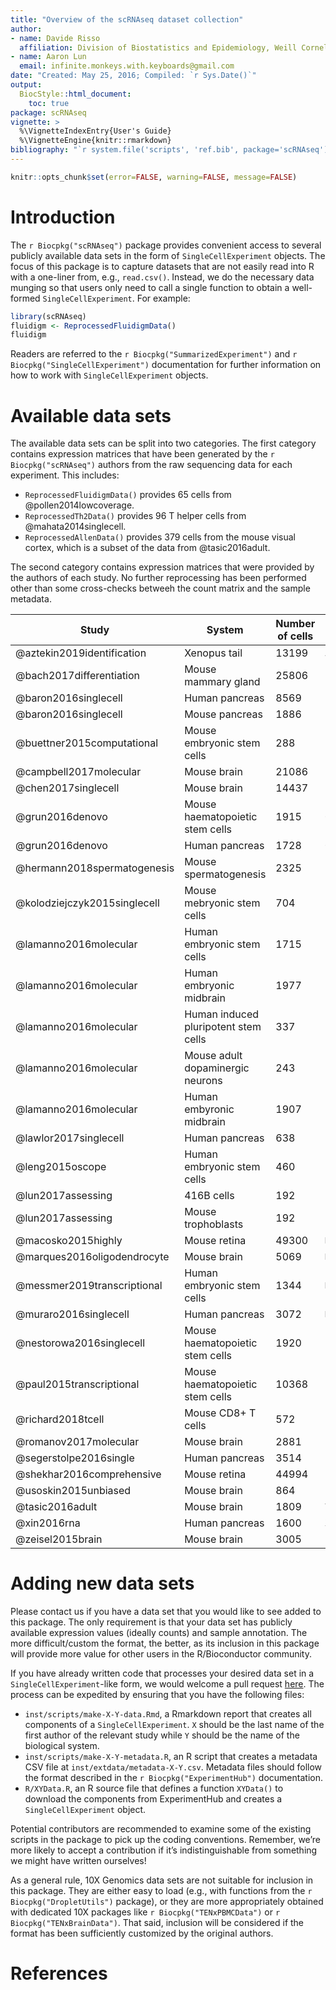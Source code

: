 ```yaml
---
title: "Overview of the scRNAseq dataset collection"
author: 
- name: Davide Risso
  affiliation: Division of Biostatistics and Epidemiology, Weill Cornell Medicine
- name: Aaron Lun
  email: infinite.monkeys.with.keyboards@gmail.com
date: "Created: May 25, 2016; Compiled: `r Sys.Date()`"
output:
  BiocStyle::html_document:
    toc: true
package: scRNAseq
vignette: >
  %\VignetteIndexEntry{User's Guide}
  %\VignetteEngine{knitr::rmarkdown}
bibliography: "`r system.file('scripts', 'ref.bib', package='scRNAseq')`"
---
```


```r
knitr::opts_chunk$set(error=FALSE, warning=FALSE, message=FALSE)
```

# Introduction

The `r Biocpkg("scRNAseq")` package provides convenient access to several publicly available data sets 
in the form of `SingleCellExperiment` objects.
The focus of this package is to capture datasets that are not easily read into R with a one-liner from, e.g., `read.csv()`.
Instead, we do the necessary data munging so that users only need to call a single function to obtain a well-formed `SingleCellExperiment`.
For example:

```r
library(scRNAseq)
fluidigm <- ReprocessedFluidigmData()
fluidigm
```

Readers are referred to the `r Biocpkg("SummarizedExperiment")` and `r Biocpkg("SingleCellExperiment")` documentation 
for further information on how to work with `SingleCellExperiment` objects.

# Available data sets

The available data sets can be split into two categories.
The first category contains expression matrices that have been generated by the `r Biocpkg("scRNAseq")` authors 
from the raw sequencing data for each experiment.
This includes:

- `ReprocessedFluidigmData()` provides 65 cells from @pollen2014lowcoverage.
- `ReprocessedTh2Data()` provides 96 T helper cells from @mahata2014singlecell.
- `ReprocessedAllenData()` provides 379 cells from the mouse visual cortex,
   which is a subset of the data from @tasic2016adult.

The second category contains expression matrices that were provided by the authors of each study.
No further reprocessing has been performed other than some cross-checks betweeh the count matrix and the sample metadata.

| Study                 | System           | Number of cells   | Function            |
|-----------------------|------------------|-------------------|---------------------|
|@aztekin2019identification | Xenopus tail | 13199             | `AztekinTailData()` |
|@bach2017differentiation | Mouse mammary gland | 25806        | `BachMammaryData()` |
|@baron2016singlecell   | Human pancreas   | 8569              | `BaronPancreasData('human')` |
|@baron2016singlecell   | Mouse pancreas   | 1886              | `BaronPancreasData('mouse')` |
|@buettner2015computational | Mouse embryonic stem cells | 288 | `BuettnerESCData()` |
|@campbell2017molecular | Mouse brain      | 21086             | `CampbellBrainData()` | 
|@chen2017singlecell    | Mouse brain      | 14437             | `ChenBrainData()` |
|@grun2016denovo        | Mouse haematopoietic stem cells | 1915 | `GrunHSCData()` | 
|@grun2016denovo        | Human pancreas   | 1728              | `GrunPancreasData()` |
|@hermann2018spermatogenesis | Mouse spermatogenesis | 2325    | `HermannSpermatogenesisData()` |
|@kolodziejczyk2015singlecell | Mouse mebryonic stem cells | 704 | `KolodziejczykESCData()` |
|@lamanno2016molecular  | Human embryonic stem cells | 1715    | `LaMannoBrainData('human-es')` |
|@lamanno2016molecular  | Human embryonic midbrain   | 1977    | `LaMannoBrainData('human-embryo')` |
|@lamanno2016molecular  | Human induced pluripotent stem cells | 337 | `LaMannoBrainData('human-ips')` |
|@lamanno2016molecular  | Mouse adult dopaminergic neurons | 243 | `LaMannoBrainData('mouse-adult')` |
|@lamanno2016molecular  | Human embyronic midbrain | 1907 | `LaMannoBrainData('mouse-embryo')` |
|@lawlor2017singlecell  | Human pancreas   | 638               | `LawlorPancreasData()` |
|@leng2015oscope        | Human embryonic stem cells | 460     | `LengESCData()` |
|@lun2017assessing      | 416B cells       | 192               | `LunSpikeInData('416b')` |
|@lun2017assessing      | Mouse trophoblasts | 192             | `LunSpikeInData('tropho')` |
|@macosko2015highly     | Mouse retina     | 49300             | `MacoskoRetinaData()` |
|@marques2016oligodendrocyte | Mouse brain | 5069              | `MarquesBrainData()` | 
|@messmer2019transcriptional | Human embryonic stem cells | 1344 | `MessmerESCData()` |
|@muraro2016singlecell  | Human pancreas   | 3072              | `MuraroPancreasData()` |
|@nestorowa2016singlecell | Mouse haematopoietic stem cells | 1920 | `NestorowaHSCData()` | 
|@paul2015transcriptional | Mouse haematopoietic stem cells | 10368 | `PaulHSCData()` | 
|@richard2018tcell      | Mouse CD8+ T cells | 572             | `RichardTCellData()` |
|@romanov2017molecular  | Mouse brain      | 2881              | `RomanovBrainData()` |
|@segerstolpe2016single | Human pancreas   | 3514              | `SegerstolpePancreasData()` |
|@shekhar2016comprehensive | Mouse retina  | 44994             | `ShekharRetinaData()` |
|@usoskin2015unbiased   | Mouse brain      | 864               | `UsoskinBrainData()` |
|@tasic2016adult        | Mouse brain      | 1809              | `TasicBrainData()` |
|@xin2016rna            | Human pancreas   | 1600              | `XinPancreasData()` |
|@zeisel2015brain       | Mouse brain      | 3005              | `ZeiselBrainData()` |

# Adding new data sets

Please contact us if you have a data set that you would like to see added to this package.
The only requirement is that your data set has publicly available expression values (ideally counts) and sample annotation.
The more difficult/custom the format, the better, 
as its inclusion in this package will provide more value for other users in the R/Bioconductor community.

If you have already written code that processes your desired data set in a `SingleCellExperiment`-like form,
we would welcome a pull request [here](https://github.com/LTLA/scRNAseq).
The process can be expedited by ensuring that you have the following files:

- `inst/scripts/make-X-Y-data.Rmd`, a Rmarkdown report that creates all components of a `SingleCellExperiment`.
`X` should be the last name of the first author of the relevant study while `Y` should be the name of the biological system.
- `inst/scripts/make-X-Y-metadata.R`, an R script that creates a metadata CSV file at `inst/extdata/metadata-X-Y.csv`.
Metadata files should follow the format described in the `r Biocpkg("ExperimentHub")` documentation.
- `R/XYData.R`, an R source file that defines a function `XYData()` to download the components from ExperimentHub
and creates a `SingleCellExperiment` object.

Potential contributors are recommended to examine some of the existing scripts in the package to pick up the coding conventions.
Remember, we're more likely to accept a contribution if it's indistinguishable from something we might have written ourselves!

As a general rule, 10X Genomics data sets are not suitable for inclusion in this package.
They are either easy to load (e.g., with functions from the `r Biocpkg("DropletUtils")` package),
or they are more appropriately obtained with dedicated 10X packages like `r Biocpkg("TENxPBMCData")` or `r Biocpkg("TENxBrainData")`.
That said, inclusion will be considered if the format has been sufficiently customized by the original authors.

# References
